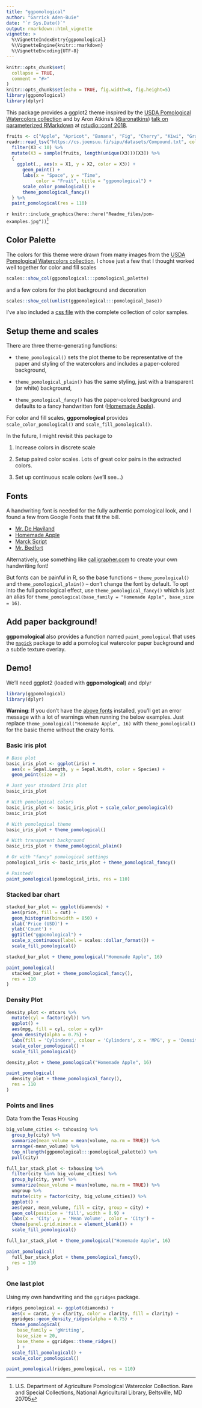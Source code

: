 ```yaml
---
title: "ggpomological"
author: "Garrick Aden-Buie"
date: "`r Sys.Date()`"
output: rmarkdown::html_vignette
vignette: >
  %\VignetteIndexEntry{ggpomological}
  %\VignetteEngine{knitr::rmarkdown}
  %\VignetteEncoding{UTF-8}
---
```


```r
knitr::opts_chunk$set(
  collapse = TRUE,
  comment = "#>"
)
knitr::opts_chunk$set(echo = TRUE, fig.width=8, fig.height=5)
library(ggpomological)
library(dplyr)
```

<!-- Links -->
[rstudioconf]:   https://www.rstudio.com/conference/
[t-aronatkins]:  https://twitter.com/aronatkins
[rsconf-slides]: https://github.com/rstudio/rstudio-conf/tree/master/2018/Fruit_For_Thought--Aron_Atkins
[rsconf-video]:  https://youtu.be/Ol1FjFR2IMU?t=5h21m15s
[usda-pom]:      https://usdawatercolors.nal.usda.gov/pom
[t-pomological]: https://twitter.com/pomological
[magick]:        https://cran.r-project.org/web/packages/magick/index.html

This package provides a ggplot2 theme inspired by the [USDA Pomological Watercolors collection][usda-pom] and by Aron Atkins's ([&commat;aronatkins][t-aronatkins]) [talk on parameterized RMarkdown][rsconf-video] at [rstudio::conf 2018][rstudioconf].

```r
fruits <- c("Apple", "Apricot", "Banana", "Fig", "Cherry", "Kiwi", "Grape", "Mango", "Papaya", "Orange", "Peach", "Pear")
readr::read_tsv("https://cs.joensuu.fi/sipu/datasets/Compound.txt", col_names = FALSE) %>% 
  filter(X3 < 10) %>% 
  mutate(X3 = sample(fruits, length(unique(X3)))[X3]) %>% 
  {
    ggplot(., aes(x = X1, y = X2, color = X3)) + 
      geom_point() + 
      labs(x = "Space", y = "Time", 
           color = "Fruit", title = "ggpomological") +
      scale_color_pomological() + 
      theme_pomological_fancy()
  } %>% 
  paint_pomological(res = 110) 
```

`r knitr::include_graphics(here::here("Readme_files/pom-examples.jpg"))`^[U.S. Department of Agriculture Pomological Watercolor Collection. Rare and Special Collections, National Agricultural Library, Beltsville, MD 20705]

## Color Palette

The colors for this theme were drawn from many images from the [USDA Pomological Watercolors collection][usda-pom], I chose just a few that I thought worked well together for color and fill scales

```r
scales::show_col(ggpomological:::pomological_palette)
```

and a few colors for the plot background and decoration

```r
scales::show_col(unlist(ggpomological:::pomological_base))
```

I've also included a [css file](inst/pomological.css) with the complete collection of color samples.


## Setup theme and scales

There are three theme-generating functions: 

- `theme_pomological()` sets the plot theme to be representative of the paper and styling of the watercolors and includes a paper-colored background, 

- `theme_pomological_plain()` has the same styling, just with a transparent (or white) background,

- `theme_pomological_fancy()` has the paper-colored background and defaults to a fancy handwritten font ([Homemade Apple](https://fonts.google.com/specimen/Homemade+Apple/)).


For color and fill scales, **ggpomological** provides `scale_color_pomological()` and `scale_fill_pomological()`.

In the future, I might revisit this package to

1. Increase colors in discrete scale

2. Setup paired color scales. Lots of great color pairs in the extracted colors.

3. Set up continuous scale colors (we'll see...)

## Fonts

A handwriting font is needed for the fully authentic pomological look, and I found a few from Google Fonts that fit the bill.

- [Mr. De Haviland](https://fonts.google.com/specimen/Mr+De+Haviland)
- [Homemade Apple](https://fonts.google.com/specimen/Homemade+Apple/)
- [Marck Script](https://fonts.google.com/specimen/Marck+Script/)
- [Mr. Bedfort](https://fonts.google.com/specimen/Mr+Bedfort/)

Alternatively, use something like [calligrapher.com](https://www.calligraphr.com/) to create your own handwriting font!

But fonts can be painful in R, so the base functions -- `theme_pomological()` and `theme_pomological_plain()` -- don't change the font by default.
To opt into the full pomological effect, use `theme_pomological_fancy()` which is just an alias for `theme_pomological(base_family = "Homemade Apple", base_size = 16)`.

## Add paper background!

**ggpomological** also provides a function named `paint_pomological` that uses the [`magick`][magick] package to add a pomological watercolor paper background and a subtle texture overlay.


## Demo!

We'll need ggplot2 (loaded with **ggpomological**) and dplyr

```r
library(ggpomological)
library(dplyr)
```

**Warning**: If you don't have the [above fonts](#fonts) installed, you'll get an error message with a lot of warnings when running the below examples. Just replace `theme_pomological("Homemade Apple", 16)` with `theme_pomological()` for the basic theme without the crazy fonts.

### Basic iris plot

```r
# Base plot
basic_iris_plot <- ggplot(iris) +
  aes(x = Sepal.Length, y = Sepal.Width, color = Species) +
  geom_point(size = 2)

# Just your standard Iris plot
basic_iris_plot 

# With pomological colors
basic_iris_plot <- basic_iris_plot + scale_color_pomological()
basic_iris_plot

# With pomological theme
basic_iris_plot + theme_pomological()

# With transparent background
basic_iris_plot + theme_pomological_plain() 

# Or with "fancy" pomological settings
pomological_iris <- basic_iris_plot + theme_pomological_fancy()

# Painted!
paint_pomological(pomological_iris, res = 110)
```


### Stacked bar chart


```r
stacked_bar_plot <- ggplot(diamonds) +
  aes(price, fill = cut) +
  geom_histogram(binwidth = 850) + 
  xlab('Price (USD)') + 
  ylab('Count') + 
  ggtitle("ggpomological") +
  scale_x_continuous(label = scales::dollar_format()) +
  scale_fill_pomological()

stacked_bar_plot + theme_pomological("Homemade Apple", 16)

paint_pomological(
  stacked_bar_plot + theme_pomological_fancy(),
  res = 110
)
```

### Density Plot

```r
density_plot <- mtcars %>% 
  mutate(cyl = factor(cyl)) %>% 
  ggplot() +
  aes(mpg, fill = cyl, color = cyl)+
  geom_density(alpha = 0.75) + 
  labs(fill = 'Cylinders', colour = 'Cylinders', x = 'MPG', y = 'Density') +
  scale_color_pomological() +
  scale_fill_pomological()

density_plot + theme_pomological("Homemade Apple", 16)

paint_pomological(
  density_plot + theme_pomological_fancy(),
  res = 110
)
```


### Points and lines

Data from the Texas Housing

```r
big_volume_cities <- txhousing %>% 
  group_by(city) %>% 
  summarize(mean_volume = mean(volume, na.rm = TRUE)) %>% 
  arrange(-mean_volume) %>% 
  top_n(length(ggpomological:::pomological_palette)) %>% 
  pull(city)

full_bar_stack_plot <- txhousing %>% 
  filter(city %in% big_volume_cities) %>% 
  group_by(city, year) %>% 
  summarize(mean_volume = mean(volume, na.rm = TRUE)) %>% 
  ungroup %>% 
  mutate(city = factor(city, big_volume_cities)) %>% 
  ggplot() +
  aes(year, mean_volume, fill = city, group = city) +
  geom_col(position = 'fill', width = 0.9) +
  labs(x = 'City', y = 'Mean Volume', color = 'City') +
  theme(panel.grid.minor.x = element_blank()) +
  scale_fill_pomological()

full_bar_stack_plot + theme_pomological("Homemade Apple", 16)

paint_pomological(
  full_bar_stack_plot + theme_pomological_fancy(),
  res = 110
)
```

### One last plot

Using my own handwriting and the `ggridges` package.

```r
ridges_pomological <- ggplot(diamonds) + 
  aes(x = carat, y = clarity, color = clarity, fill = clarity) + 
  ggridges::geom_density_ridges(alpha = 0.75) + 
  theme_pomological(
    base_family = 'gWriting',
    base_size = 20,
    base_theme = ggridges::theme_ridges()
    ) + 
  scale_fill_pomological() + 
  scale_color_pomological()

paint_pomological(ridges_pomological, res = 110)
```

